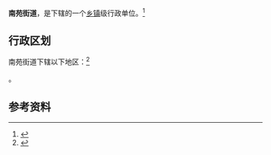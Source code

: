 {{中国乡级行政区
|景观照片文件名 = 
|景观照片描述 = 
|汉语拼音 = 
|其他语言 = 
|其他语言名称 = 
|旧称 = 
|地名出处 = 
|位置图文件名 = 
|位置图描述 = 
|自定义图片= 
|建置时间 = 
|政府驻地 = 
|毗邻 = 
|总面积 = 
|总人口 = 
|总人口年份 = 
|户籍人口 = 
|户籍人口年份 = 
|常住人口 = 
|常住人口年份 = 
|人口密度 = 
|GDP = 
|GDP年份 = 
|邮政编码 = 
|电话区号 = 992
|官方网站 = 
|网站名称 = 
|65/42/02/001/000}}

'''南苑街道'''，是{{PRC admin/fullname|65/42/02/001/000|3}}下辖的一个[[乡镇|乡镇]]级行政单位。<ref>{{PRC admin/ref sgc|{{PRC admin/parent|65/42/02/001/000}}}}</ref>

== 行政区划 ==

南苑街道下辖以下地区：<ref>{{PRC admin/ref sgc|65/42/02/001/000}}</ref>

{{PRC admin/children|65/42/02/001/000}}。

== 参考资料 ==

{{reflist}}

{{行政区划小作品}}
{{PRC admin/navcat|65/42/02/001/000}}